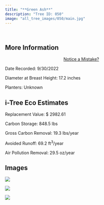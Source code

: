 ```yaml
---
title: "**Green Ash**"
description: "Tree ID: 050"
image: "all_tree_images/050/main.jpg"
---
```


<br>

## **More Information**
::: column-margin
<center><a class="button" href="https://forms.gle/W6f5nwYxrM33hF4f7">Notice a Mistake?</a></center>
:::


Date Recorded:  9/30/2022

Diameter at Breast Height:  17.2  inches

Planters:  Unknown

## **i-Tree Eco Estimates**


 Replacement Value: $ 2982.61

 Carbon Storage:  848.5  lbs

 Gross Carbon Removal:  19.3  lbs/year

 Avoided Runoff:  69.2  ft<sup>3</sup>/year

 Air Pollution Removal:  29.5  oz/year

## **Images**


 ![](all_tree_images/050/IMG_6499.jpg)

 ![](all_tree_images/050/IMG_6500.jpg)

 ![](all_tree_images/050/main.jpg)

